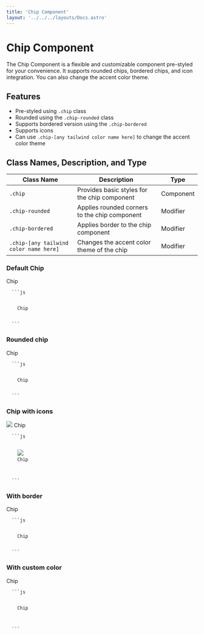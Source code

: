 ```yaml
---
title: 'Chip Component'
layout: '../../../layouts/Docs.astro'
---
```



# Chip Component

The Chip Component is a flexible and customizable component pre-styled for your convenience. It supports rounded chips, bordered chips, and icon integration. You can also change the accent color theme.

## Features

- Pre-styled using `.chip` class
- Rounded using the `.chip-rounded` class
- Supports bordered version using the `.chip-bordered`
- Supports icons
- Can use `.chip-[any tailwind color name here]` to change the accent color theme

## Class Names, Description, and Type

| Class Name                             | Description                                   | Type      |
| -------------------------------------- | --------------------------------------------- | --------- |
| `.chip`                                | Provides basic styles for the chip component  | Component |
| `.chip-rounded`                        | Applies rounded corners to the chip component | Modifier  |
| `.chip-bordered`                       | Applies border to the chip component          | Modifier  |
| `.chip-[any tailwind color name here]` | Changes the accent color theme of the chip    | Modifier  |

### Default Chip

<Preview client:load>
  <div class='chip'>
    <span>Chip</span>
  </div>
</Preview>
<Code>
  ```js
  <div class='chip'>
    <span>Chip</span>
  </div>
  ```
</Code>

### Rounded chip

<Preview client:load>
  <div class='chip chip-rounded'>
    <span>Chip</span>
  </div>
</Preview>
<Code>
  ```js
  <div class='chip chip-rounded'>
    <span>Chip</span>
  </div>
  ```
</Code>

### Chip with icons

<Preview client:load>
  <div class='chip'>
    <img src='/avatar.jpg' />
    <span>Chip</span>
    <IconX />
  </div>
</Preview>
<Code>
  ```js
  <div class='chip'>
    <img src='/avatar.jpg' />
    <span>Chip</span>
    <IconX />
  </div>
  ```
</Code>

### With border

<Preview client:load>
  <div class='chip  chip-bordered'>
    <span>Chip</span>
  </div>
</Preview>
<Code>
  ```js
  <div class='chip  chip-bordered'>
    <span>Chip</span>
  </div>
  ```
</Code>

### With custom color

<Preview client:load>
  <div class='chip chip-primary'>
    <span>Chip</span>
    <IconX />
  </div>
</Preview>
<Code>
  ```js
  <div class='chip chip-primary'>
    <span>Chip</span>
    <IconX />
  </div>
  ```
</Code>
